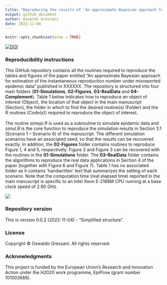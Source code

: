 ```yaml
---
title: "Reproducing the results of 'An approximate Bayesian approach for estimation of the instantaneous reproduction number under misrepoted epidemic data'"
output: github_document
author: Oswaldo Gressani
date: 2022-11-04
---
```


```r
knitr::opts_chunk$set(echo = TRUE)
```


[![DOI](https://zenodo.org/badge/532182908.svg)](https://zenodo.org/badge/latestdoi/532182908)



### Reproducibility instructions

This GitHub repository contains all the routines required to reproduce the tables and figures of the paper entitled “An approximate Bayesian approach for estimation of the instantaneous reproduction number under misreported epidemic data” published in XXXXXX. The repository is structured into four main folders (**01-Simulations**, **02-Figures**, **03-RealData** and **04-Complement**). Table 1 below indicates how to reproduce an object of interest (Object), the location of that object in the main manuscript (Section), the folder in which to find the desired routine(s) (Folder) and the R routines (Code(s)) required to reproduce the object of interest. <br>
<br>
The routine *simepi.R* is used as a subroutine to simulate epidemic data and *simul.R* is the core function to reproduce the simulation results in Section 3.1 (Scenario 1 – Scenario 6) of the manuscript. The different simulation scenarios have an associated seed, so that the results can be recovered exactly. In addition, the **02-Figures** folder contains routines to reproduce Figure 1, 4 and 5, respectively. Figure 2 and Figure 3 can be recovered with the routines in the **01-Simulations** folder. The **03-RealData** folder contains the algorithms to reproduce the real data applications in Section 4 of the paper (together with Figure 6 and Figure 7). Table 1 has no associated folder as it contains ‘handwritten’ text that summarizes the setting of each scenario. Note that the computation time (real elapsed time) reported in the main manuscript is specific to an Intel Xeon E-2186M CPU running at a base clock speed of 2.90 GHz.


![](FolderStructure.png)

### Repository version
This is version 0.0.2 (2022-11-04) - “Simplified structure”.

### License
Copyright © Oswaldo Gressani. All rights reserved.

### Acknowledgments

This project is funded by the European Union's Research and Innovation Action 
under the H2020 work programme, EpiPose (grant number 101003688).

